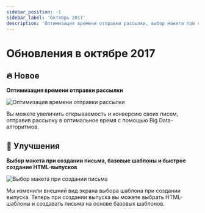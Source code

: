 ```yaml
---
sidebar_position: -1
sidebar_label: 'Октябрь 2017'
description: 'Оптимизация времени отправки рассылки, выбор макета при создании письма, базовые шаблоны и быстрое создание HTML-выпусков'
---
```



# Обновления в октябре 2017

## 🔥 Новое

**Оптимизация времени отправки рассылки**

<p align="left">
  <img src={sendTimeOptimize} alt="Оптимизация времени отправки рассылки" />
</p>

Вы можете увеличить открываемость и конверсию своих писем, отправив рассылку в оптимальное время с помощью Big Data-алгоритмов.

## 🚀 Улучшения

**Выбор макета при создании письма, базовые шаблоны и быстрое создание HTML-выпусков**

<p align="left">
  <img src={choosingTemplate} alt="Выбор макета при создании письма" />
</p>

Мы изменили внешний вид экрана выбора шаблона при создании выпуска. Теперь при создании выпуска вы можете выбрать HTML-шаблоны и создавать письма на основе базовых шаблонов.
